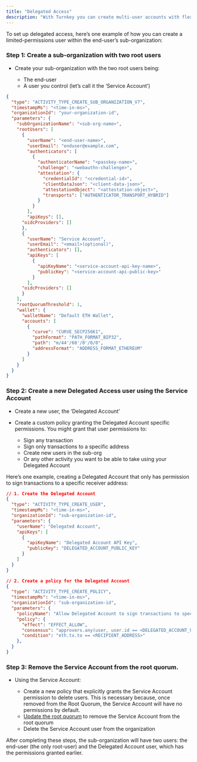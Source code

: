 ```yaml
---
title: "Delegated Access"
description: "With Turnkey you can create multi-user accounts with flexible co-ownership controls. This primitive enables you to establish delegated access to a user’s wallet, reducing or removing the need for them to manually approve each action. You can provide a smoother user experience while ensuring that end-users maintain full control over their wallets."
---
```


To set up delegated access, here’s one example of how you can create a limited-permissions user within the end-user’s sub-organization:

### Step 1: Create a sub-organization with two root users[​](#step-1-create-a-sub-organization-with-two-root-users "Direct link to Step 1: Create a sub-organization with two root users")

* Create your sub-organization with the two root users being:

  * The end-user
  * A user you control (let’s call it the ‘Service Account’)

```json
{
  "type": "ACTIVITY_TYPE_CREATE_SUB_ORGANIZATION_V7",
  "timestampMs": "<time-in-ms>",
  "organizationId": "your-organization-id",
  "parameters": {
    "subOrganizationName": "<sub-org-name>",
    "rootUsers": [
      {
        "userName": "<end-user-name>",
        "userEmail": "enduser@example.com",
        "authenticators": [
          {
            "authenticatorName": "<passkey-name>",
            "challenge": "<webauthn-challenge>",
            "attestation": {
              "credentialId": "<credential-id>",
              "clientDataJson": "<client-data-json>",
              "attestationObject": "<attestation-object>",
              "transports": ["AUTHENTICATOR_TRANSPORT_HYBRID"]
            }
          }
        ],
        "apiKeys": [],
      "oidcProviders": []
      },
      {
        "userName": "Service Account",
        "userEmail": "<email>(optional)",
        "authenticators": [],
        "apiKeys": [
          {
            "apiKeyName": "<service-account-api-key-name>",
            "publicKey": "<service-account-api-public-key>"
          }
        ],
      "oidcProviders": []
      }
    ],
    "rootQuorumThreshold": 1,
    "wallet": {
      "walletName": "Default ETH Wallet",
      "accounts": [
        {
          "curve": "CURVE_SECP256K1",
          "pathFormat": "PATH_FORMAT_BIP32",
          "path": "m/44'/60'/0'/0/0",
          "addressFormat": "ADDRESS_FORMAT_ETHEREUM"
        }
      ]
    }
  }
}
```

### Step 2: Create a new Delegated Access user using the Service Account

* Create a new user, the ‘Delegated Account’

* Create a custom policy granting the Delegated Account specific permissions. You might grant that user permissions to:

  * Sign any transaction
  * Sign only transactions to a specific address
  * Create new users in the sub-org
  * Or any other activity you want to be able to take using your Delegated Account

Here’s one example, creating a Delegated Account that only has permission to sign transactions to a specific receiver address:

```json
// 1. Create the Delegated Account
{
  "type": "ACTIVITY_TYPE_CREATE_USER",
  "timestampMs": "<time-in-ms>",
  "organizationId": "sub-organization-id",
  "parameters": {
    "userName": "Delegated Account",
    "apiKeys": [
      {
        "apiKeyName": "Delegated Account API Key",
        "publicKey": "DELEGATED_ACCOUNT_PUBLIC_KEY"
      }
    ]
  }
}

// 2. Create a policy for the Delegated Account
{
  "type": "ACTIVITY_TYPE_CREATE_POLICY",
  "timestampMs": "<time-in-ms>",
  "organizationId": "sub-organization-id",
  "parameters": {
    "policyName": "Allow Delegated Account to sign transactions to specific address",
    "policy": {
      "effect": "EFFECT_ALLOW",
      "consensus": "approvers.any(user, user.id == <DELEGATED_ACCOUNT_USER_ID>)",
      "condition": "eth.tx.to == <RECIPIENT_ADDRESS>"
    },
  }
}
```

### Step 3: Remove the Service Account from the root quorum.

* Using the Service Account:

  * Create a new policy that explicitly grants the Service Account permission to delete users. This is necessary because, once removed from the Root Quorum, the Service Account will have no permissions by default.
  * [Update the root quorum](/api-reference/organizations/update-root-quorum) to remove the Service Account from the root quorum
  * Delete the Service Account user from the organization

After completing these steps, the sub-organization will have two users: the end-user (the only root-user) and the Delegated Account user, which has the permissions granted earlier.
